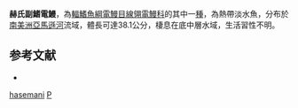 {{Speciesbox
| taxon = Parapteronotus hasemani
| status = NE
| status_system = IUCN3.1
| binomial_authority = [[Ellis|Ellis]], 1913
| synonyms = *''Sternarchus hasemani'', Ellis, 1913
*''Apteronotus hasemani'', Ellis, 1913
}}
'''赫氏副鰭電鰻'''，為[[輻鰭魚綱|輻鰭魚綱]][[電鰻目|電鰻目]][[線翎電鰻科|線翎電鰻科]]的其中一[[種|種]]，為熱帶淡水魚，分布於[[南美洲|南美洲]][[亞馬遜河|亞馬遜河]]流域，體長可達38.1公分，棲息在底中層水域，生活習性不明。

==参考文献==
*{{FishBase_species|genus=Parapteronotus|species=hasemani |year=2015|month=9}}

{{Taxonbar}}

[[Category:副鰭電鰻屬|hasemani]]
[[Category:1913年描述的魚類|P]]